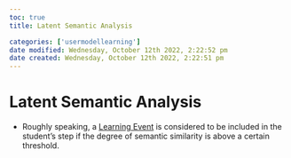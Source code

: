 ```yaml
---
toc: true
title: Latent Semantic Analysis

categories: ['usermodellearning']
date modified: Wednesday, October 12th 2022, 2:22:52 pm
date created: Wednesday, October 12th 2022, 2:22:51 pm
---
```


# Latent Semantic Analysis


- Roughly speaking, a [Learning Event](Learning%20Event.qmd) is considered to be included in the student's step if the degree of semantic similarity is above a certain threshold.



